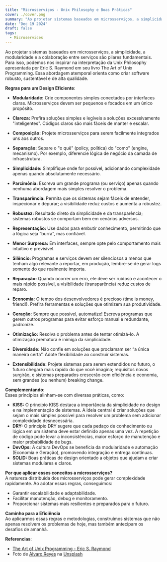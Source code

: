 ```yaml
---
title: "Microsserviços - Unix Philosophy e Boas Práticas"
cover: ./cover.png
summary: "Ao projetar sistemas baseados em microsserviços, a simplicidade, a modularidade e a colaboração entre serviços são pilares fundamentais. Para isso, podemos nos inspirar na interpretação da Unix Philosophy apresentada por Eric S. Raymond em seu livro The Art of Unix Programming. Essa abordagem atemporal orienta como criar software robusto, sustentável e de alta qualidade."
date: "Dec 19 2024"
draft: false
tags:
  - Microservices
---
```


Ao projetar sistemas baseados em microsserviços, a simplicidade, a modularidade e a colaboração entre serviços são pilares fundamentais. Para isso, podemos nos inspirar na interpretação da Unix Philosophy apresentada por Eric S. Raymond em seu livro The Art of Unix Programming. Essa abordagem atemporal orienta como criar software robusto, sustentável e de alta qualidade.  

**Regras para um Design Eficiente**:

- **Modularidade:** Crie componentes simples conectados por interfaces claras. Microsserviços devem ser pequenos e focados em um único propósito.  

- **Clareza:** Prefira soluções simples e legíveis a soluções excessivamente "inteligentes". Códigos claros são mais fáceis de manter e escalar.  

- **Composição:** Projete microsserviços para serem facilmente integrados uns aos outros.  

- **Separação:** Separe o "o quê" (policy, política) do "como" (engine, mecanismo). Por exemplo, diferencie lógica de negócio da camada de infraestrutura.  

- **Simplicidade:** Simplifique onde for possível, adicionando complexidade apenas quando absolutamente necessário.  

- **Parcimônia:** Escreva um grande programa (ou serviço) apenas quando nenhuma abordagem mais simples resolver o problema.  

- **Transparência:** Permita que os sistemas sejam fáceis de entender, inspecionar e depurar; a visibilidade reduz custos e aumenta a robustez.  

- **Robustez:** Resultado direto da simplicidade e da transparência; sistemas robustos se comportam bem em cenários adversos.  

- **Representação:** Use dados para embutir conhecimento, permitindo que a lógica seja “burra”, mas confiável.  

- **Menor Surpresa:** Em interfaces, sempre opte pelo comportamento mais intuitivo e previsível.  

- **Silêncio:** Programas e serviços devem ser silenciosos a menos que tenham algo relevante a reportar, em produção, lembre-se de gerar logs somente do que realmente importa.  

- **Reparação:** Quando ocorrer um erro, ele deve ser ruidoso e acontecer o mais rápido possível, a visibilidade (transparência) reduz custos de reparo.  

- **Economia:** O tempo dos desenvolvedores é precioso (time is money, friend!). Prefira ferramentas e soluções que otimizem sua produtividade.  

- **Geração:** Sempre que possível, automatize! Escreva programas que gerem outros programas para evitar esforço manual e redundante, padronize.  

- **Otimização:** Resolva o problema antes de tentar otimizá-lo. A otimização prematura é inimiga da simplicidade.  

- **Diversidade:** Não confie em soluções que proclamam ser “a única maneira certa”. Adote flexibilidade ao construir sistemas.  

- **Extensibilidade:** Projete sistemas para serem extendidos no futuro, o futuro chegará mais rapido do que você imagina; requisitos novos surgirão, e sistemas preparados crescerão com eficiência e economia, sem grandes (ou nenhum) breaking change.  

**Complementando**:  
Esses princípios alinham-se com diversas práticas, como:  

- **KISS:** O princípio KISS destaca a importância da simplicidade no design e na implementação de sistemas. A ideia central é criar soluções que sejam o mais simples possível para resolver um problema sem adicionar complexidade desnecessária.  
- **DRY:** O princípio DRY sugere que cada pedaço de conhecimento ou lógica em um sistema deve estar definido apenas uma vez. A repetição de código pode levar a inconsistências, maior esforço de manutenção e maior probabilidade de bugs.  
- **DevOps:** A cultura DevOps se beneficia da modularidade e automação (Economia e Geração), promovendo integração e entrega contínuas.  
- **SOLID:** Boas práticas de design orientado a objetos que ajudam a criar sistemas modulares e claros.  

**Por que aplicar esses conceitos a microsserviços?**  
A natureza distribuída dos microsserviços pode gerar complexidade rapidamente. Ao adotar essas regras, conseguimos:  

- Garantir escalabilidade e adaptabilidade.  
- Facilitar manutenção, debug e monitoramento.  
- Proporcionar sistemas mais resilientes e preparados para o futuro.  

**Caminho para a Eficiência**  
Ao aplicarmos essas regras e metodologias, construímos sistemas que não apenas resolvem os problemas de hoje, mas também antecipam os desafios de amanhã.  

**Referencias**:  
- [The Art of Unix Programming - Eric S. Raymond](https://www.amazon.com.br/Art-Unix-Programming-Eric-Raymond/dp/0131429019)
- Foto de [Alvaro Reyes](https://unsplash.com/pt-br/@alvarordesign?utm_content=creditCopyText&utm_medium=referral&utm_source=unsplash) na [Unsplash](https://unsplash.com/pt-br/fotografias/pessoa-que-trabalha-em-papel-azul-e-branco-a-bordo-qWwpHwip31M?utm_content=creditCopyText&utm_medium=referral&utm_source=unsplash)
